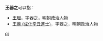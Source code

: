 '''王器之'''可以指：
* [[王璒|王璒]]，字器之，明朝政治人物
* [[王鼎_(成化辛丑進士)|王鼎 (成化辛丑進士)]]，字器之，明朝政治人物
{{disambig}}

[[Category:三字王姓人名消歧义|qi]]
